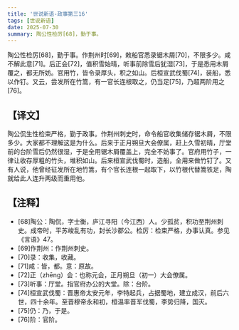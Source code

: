 ```yaml
---
title: '世说新语-政事第三16'
tags: [世说新语]
date: 2025-07-30
summary: 陶公性检厉[68]，勤于事。
---
```


陶公性检厉[68]，勤于事。作荆州时[69]，敕船官悉录锯木屑[70]，不限多少。咸不解此意[71]。后正会[72]，值积雪始晴，听事前除雪后犹湿[73]，于是悉用木屑覆之，都无所妨。官用竹，皆令录厚头，积之如山。后桓宣武伐蜀[74]，装船，悉以作钉。又云，尝发所在竹篙，有一官长连根取之，仍当足[75]，乃超两阶用之[76]。

## 【译文】

陶公侃生性检束严格，勤于政事。作荆州刺史时，命令船官收集储存锯木屑，不限多少。大家都不理解这是为什么。后来于正月朔旦大会僚属，赶上久雪初晴，厅堂前的台阶雪后仍然很湿，于是全用锯木屑覆盖上，完全不妨事了。官府用竹子，一律让收存厚粗的竹头，堆积如山。后来桓宣武伐蜀时，造船，全用来做竹钉了。又有人说，他曾经征发所在地竹篙，有个官长连根一起取下，以竹根代替篙铁足，陶就给此人连升两级而重用他。

## 【注释】

- [68]陶公：陶侃，字士衡，庐江寻阳（今江西）人。少孤贫，积功至荆州刺史。成帝时，平苏峻乱有功，封长沙郡公。检厉：检束严格，办事认真。参见《言语》47。
- [69]作荆州：作荆州刺史。
- [70]录：收集，收藏。
- [71]咸：皆，都。意：原故。
- [72]正（zhēng）会：也称元会，正月朔旦（初一）大会僚属。
- [73]听事：厅堂。指官府办公的大堂。除：台阶。
- [74]桓宣武伐蜀：晋惠帝太安元年，李特起兵，占据蜀地，建立成汉，前后六世，四十余年。至晋穆帝永和初，桓温率晋军伐蜀，李势归降，国灭。
- [75]仍：乃，于是。
- [76]阶：官阶。
